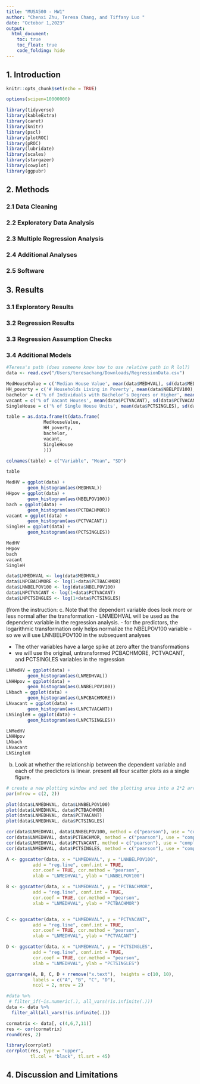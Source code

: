 ```yaml
---
title: "MUSA500 - HW1"
author: "Chenxi Zhu, Teresa Chang, and Tiffany Luo "
date: "Octobor 1,2023"
output:
  html_document:
    toc: true
    toc_float: true
    code_folding: hide
---
```

## 1. Introduction
```r
knitr::opts_chunk$set(echo = TRUE)
```

```r
options(scipen=10000000)

library(tidyverse)
library(kableExtra)
library(caret)
library(knitr) 
library(pscl)
library(plotROC)
library(pROC)
library(lubridate)
library(scales)
library(stargazer)
library(cowplot)
library(ggpubr)

```

## 2. Methods
### 2.1 Data Cleaning
### 2.2 Exploratory Data Analysis
### 2.3 Multiple Regression Analysis
### 2.4 Additional Analyses
### 2.5 Software

## 3. Results
### 3.1 Exploratory Results   
### 3.2 Regression Results
### 3.3 Regression Assumption Checks
### 3.4 Additional Models
```r
#Teresa's path (does someone know how to use relative path in R lol?)
data <- read.csv("/Users/teresachang/Downloads/RegressionData.csv")
```

```r
MedHouseValue = c('Median House Value', mean(data$MEDHVAL), sd(data$MEDHVAL))
HH_poverty = c('# Households Living in Poverty', mean(data$NBELPOV100), sd(data$NBELPOV100))
bachelor = c('% of Individuals with Bachelor’s Degrees or Higher', mean(data$PCTBACHMOR), sd(data$PCTBACHMOR))
vacant = c('% of Vacant Houses', mean(data$PCTVACANT), sd(data$PCTVACANT))
SingleHouse = c('% of Single House Units', mean(data$PCTSINGLES), sd(data$PCTSINGLES))

table = as.data.frame(t(data.frame(
              MedHouseValue,
              HH_poverty,
              bachelor,
              vacant,
              SingleHouse
              )))

colnames(table) = c("Variable", "Mean", "SD")

table
```

```r
MedHV = ggplot(data) +
        geom_histogram(aes(MEDHVAL))
HHpov = ggplot(data) +
        geom_histogram(aes(NBELPOV100))
bach = ggplot(data) +
        geom_histogram(aes(PCTBACHMOR))
vacant = ggplot(data) +
        geom_histogram(aes(PCTVACANT))
SingleH = ggplot(data) +
        geom_histogram(aes(PCTSINGLES))

MedHV
HHpov
bach
vacant
SingleH

```

```r
data$LNMEDHVAL <- log(data$MEDHVAL)
data$LNPCBACHMORE <- log(1+data$PCTBACHMOR)
data$LNNBELPOV100 <- log(data$NBELPOV100)
data$LNPCTVACANT <- log(1+data$PCTVACANT)
data$LNPCTSINGLES <- log(1+data$PCTSINGLES)

```

(from the instruction:
c.	Note that the dependent variable does look more or less normal after the transformation 
- LNMEDHVAL will be used as the dependent variable in the regression analysis. 
- for the predictors, the logarithmic transformation only helps normalize the NBELPOV100 variable 
- so we will use LNNBELPOV100 in the subsequent analyses 

- The other variables have a large spike at zero after the transformations
- we will use the original, untransformed PCBACHMORE, PCTVACANT, and PCTSINGLES variables in the regression

```r
LNMedHV = ggplot(data) +
        geom_histogram(aes(LNMEDHVAL))
LNHHpov = ggplot(data) +
        geom_histogram(aes(LNNBELPOV100))
LNbach = ggplot(data) +
        geom_histogram(aes(LNPCBACHMORE))
LNvacant = ggplot(data) +
        geom_histogram(aes(LNPCTVACANT))
LNSingleH = ggplot(data) +
        geom_histogram(aes(LNPCTSINGLES))

LNMedHV
LNHHpov
LNbach
LNvacant
LNSingleH

```

b.	Look at whether the relationship between the dependent variable and each of the predictors is linear.
present all four scatter plots as a single figure.

```r
# create a new plotting window and set the plotting area into a 2*2 array
par(mfrow = c(2, 2))

plot(data$LNMEDHVAL, data$LNNBELPOV100)
plot(data$LNMEDHVAL, data$PCTBACHMOR)
plot(data$LNMEDHVAL, data$PCTVACANT)
plot(data$LNMEDHVAL, data$PCTSINGLES)


```

```r

cor(data$LNMEDHVAL, data$LNNBELPOV100, method = c("pearson"), use = "complete.obs")
cor(data$LNMEDHVAL, data$PCTBACHMOR, method = c("pearson"), use = "complete.obs")
cor(data$LNMEDHVAL, data$PCTVACANT, method = c("pearson"), use = "complete.obs")
cor(data$LNMEDHVAL, data$PCTSINGLES, method = c("pearson"), use = "complete.obs")

```
```r

A <- ggscatter(data, x = "LNMEDHVAL", y = "LNNBELPOV100", 
          add = "reg.line", conf.int = TRUE, 
          cor.coef = TRUE, cor.method = "pearson",
          xlab = "LNMEDHVAL", ylab = "LNNBELPOV100")

B <- ggscatter(data, x = "LNMEDHVAL", y = "PCTBACHMOR", 
          add = "reg.line", conf.int = TRUE, 
          cor.coef = TRUE, cor.method = "pearson",
          xlab = "LNMEDHVAL", ylab = "PCTBACHMOR")


C <- ggscatter(data, x = "LNMEDHVAL", y = "PCTVACANT", 
          add = "reg.line", conf.int = TRUE, 
          cor.coef = TRUE, cor.method = "pearson",
          xlab = "LNMEDHVAL", ylab = "PCTVACANT")

D <- ggscatter(data, x = "LNMEDHVAL", y = "PCTSINGLES", 
          add = "reg.line", conf.int = TRUE, 
          cor.coef = TRUE, cor.method = "pearson",
          xlab = "LNMEDHVAL", ylab = "PCTSINGLES")

ggarrange(A, B, C, D + rremove("x.text"),  heights = c(10, 10),
          labels = c("A", "B", "C", "D"),
          ncol = 2, nrow = 2)
```

```r
#data %>% 
 # filter_if(~is.numeric(.), all_vars(!is.infinite(.)))
data <- data %>% 
  filter_all(all_vars(!is.infinite(.)))

cormatrix <- data[, c(4,6,7,11)]
res <- cor(cormatrix)
round(res, 2)
```


```r

library(corrplot)
corrplot(res, type = "upper", 
         tl.col = "black", tl.srt = 45)
```

## 4. Discussion and Limitations